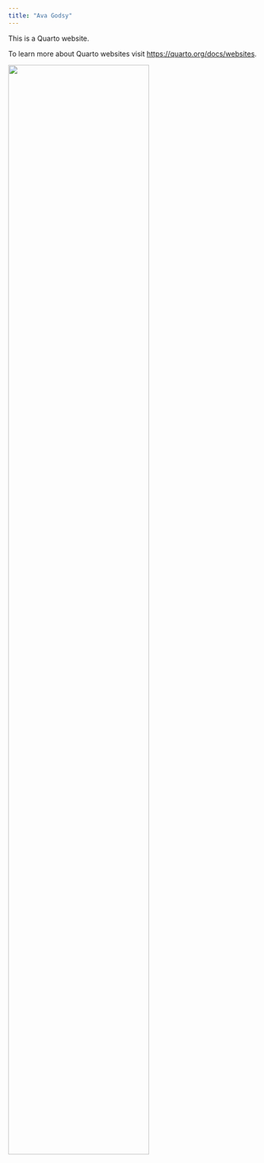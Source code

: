 ```yaml
---
title: "Ava Godsy"
---
```


This is a Quarto website.

To learn more about Quarto websites visit <https://quarto.org/docs/websites>.

![](./images/profile photo.JPG){width="75%" fig-align="center"}
